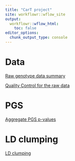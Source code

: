 ```yaml
---
title: "CarT project"
site: workflowr::wflow_site
output:
  workflowr::wflow_html:
    toc: false
editor_options:
  chunk_output_type: console
---
```


# Data

[Raw genotype data summary](https://xsun1229.github.io/CarT/data.html)

[Quality Control for the raw data](https://xsun1229.github.io/CarT/data_qc.html)


# PGS

[Aggregate PGS p-values](https://xsun1229.github.io/CarT/pgs_aggregate_p.html)



# LD clumping

[LD clumping](https://xsun1229.github.io/CarT/ld_clumping.html)
